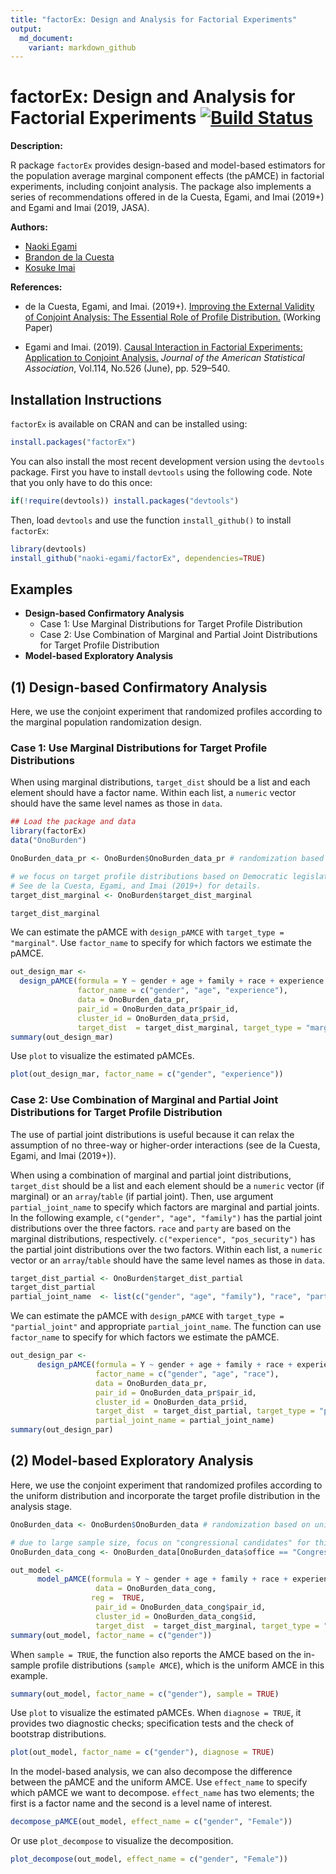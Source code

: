 ```yaml
---
title: "factorEx: Design and Analysis for Factorial Experiments"
output: 
  md_document:
    variant: markdown_github
---
```


# factorEx: Design and Analysis for Factorial Experiments [![Build Status](https://travis-ci.com/naoki-egami/factorEx.svg?token=HG8MgPC3Smp4ekySy22s&branch=master)](https://travis-ci.com/naoki-egami/factorEx)

**Description:** 

R package `factorEx` provides design-based and model-based estimators for the population average marginal component effects (the pAMCE) in factorial experiments, including conjoint analysis. The package also implements a series of recommendations offered in de la Cuesta, Egami, and Imai (2019+) and Egami and Imai (2019, JASA).

**Authors:** 

- [Naoki Egami](https://scholar.princeton.edu/negami/)
- [Brandon de la Cuesta](https://www.brandondelacuesta.com/)
- [Kosuke Imai](https://imai.fas.harvard.edu/)

**References:** 

 - de la Cuesta, Egami, and Imai. (2019+). [Improving the External Validity of Conjoint Analysis: The Essential Role of Profile Distribution.](https://scholar.princeton.edu/sites/default/files/negami/files/conjoint_profile.pdf)  (Working Paper)
 
  - Egami and Imai. (2019). [Causal Interaction in Factorial Experiments: Application to Conjoint Analysis.](https://scholar.princeton.edu/sites/default/files/negami/files/causalint.pdf) *Journal of the American Statistical Association*, Vol.114, No.526 (June), pp. 529–540.

## Installation Instructions
`factorEx` is available on CRAN and can be installed using:
```r
install.packages("factorEx")
```

You can also install the most recent development version using the `devtools` package. First you have to install `devtools` using the following code. Note that you only have to do this once:
```r
if(!require(devtools)) install.packages("devtools")
```   
Then, load `devtools` and use the function `install_github()` to install `factorEx`:

```r
library(devtools)
install_github("naoki-egami/factorEx", dependencies=TRUE)
```  

## Examples

- **Design-based Confirmatory Analysis**
    - Case 1: Use Marginal Distributions for Target Profile Distribution
    - Case 2: Use Combination of Marginal and Partial Joint Distributions for Target Profile Distribution

- **Model-based Exploratory Analysis**

## (1) Design-based Confirmatory Analysis 
Here, we use the conjoint experiment that randomized profiles according to the marginal population randomization design. 

### Case 1: Use Marginal Distributions for Target Profile Distributions 
When using marginal distributions, `target_dist` should be a list and each element should have a factor name. Within each list, a `numeric` vector should have the same level names as those in `data`.
```r
## Load the package and data
library(factorEx)
data("OnoBurden")

OnoBurden_data_pr <- OnoBurden$OnoBurden_data_pr # randomization based on marginal population design

# we focus on target profile distributions based on Democratic legislators. 
# See de la Cuesta, Egami, and Imai (2019+) for details.
target_dist_marginal <- OnoBurden$target_dist_marginal

target_dist_marginal
```

We can estimate the pAMCE with `design_pAMCE` with `target_type = "marginal"`. Use `factor_name` to specify for which factors we estimate the pAMCE. 
```r
out_design_mar <- 
  design_pAMCE(formula = Y ~ gender + age + family + race + experience + party + pos_security,
               factor_name = c("gender", "age", "experience"),
               data = OnoBurden_data_pr,
               pair_id = OnoBurden_data_pr$pair_id,
               cluster_id = OnoBurden_data_pr$id,
               target_dist  = target_dist_marginal, target_type = "marginal")
summary(out_design_mar)
```

Use `plot` to visualize the estimated pAMCEs.
```r
plot(out_design_mar, factor_name = c("gender", "experience"))
```

### Case 2: Use Combination of Marginal and Partial Joint Distributions for Target Profile Distribution 
The use of partial joint distributions is useful because it can relax the assumption of no three-way or higher-order interactions (see de la Cuesta, Egami, and Imai (2019+)).

When using a combination of marginal and partial joint distributions, `target_dist` should be a list and each element should be a `numeric` vector (if marginal) or an `array`/`table` (if partial joint). Then, use argument `partial_joint_name` to specify which factors are marginal and partial joints. In the following example, `c("gender", "age", "family")` has the partial joint distributions over the three factors. `race` and `party` are based on the marginal distributions, respectively. `c("experience", "pos_security")` has the partial joint distributions over the two factors. Within each list, a `numeric` vector or an `array`/`table` should have the same level names as those in `data`.

```r
target_dist_partial <- OnoBurden$target_dist_partial
target_dist_partial
partial_joint_name  <- list(c("gender", "age", "family"), "race", "party", c("experience", "pos_security"))
```

We can estimate the pAMCE with `design_pAMCE` with `target_type = "partial_joint"` and appropriate `partial_joint_name`. The function can use `factor_name` to specify for which factors we estimate the pAMCE. 
```r
out_design_par <- 
      design_pAMCE(formula = Y ~ gender + age + family + race + experience + party + pos_security,
                   factor_name = c("gender", "age", "race"),
                   data = OnoBurden_data_pr,
                   pair_id = OnoBurden_data_pr$pair_id,
                   cluster_id = OnoBurden_data_pr$id,
                   target_dist  = target_dist_partial, target_type = "partial_joint",
                   partial_joint_name = partial_joint_name)
summary(out_design_par)
```

## (2) Model-based Exploratory Analysis {#model}
Here, we use the conjoint experiment that randomized profiles according to the uniform distribution and incorporate the target profile distribution in the analysis stage. 

```r
OnoBurden_data <- OnoBurden$OnoBurden_data # randomization based on uniform 

# due to large sample size, focus on "congressional candidates" for this example
OnoBurden_data_cong <- OnoBurden_data[OnoBurden_data$office == "Congress", ]

out_model <- 
      model_pAMCE(formula = Y ~ gender + age + family + race + experience + party + pos_security,
                   data = OnoBurden_data_cong, 
                  reg =  TRUE,
                   pair_id = OnoBurden_data_cong$pair_id,
                   cluster_id = OnoBurden_data_cong$id,
                   target_dist  = target_dist_marginal, target_type = "marginal")
summary(out_model, factor_name = c("gender"))
```

When `sample = TRUE`, the function also reports the AMCE based on the in-sample profile distributions (`sample AMCE`), which is the uniform AMCE in this example.
```r
summary(out_model, factor_name = c("gender"), sample = TRUE)
```

Use `plot` to visualize the estimated pAMCEs. When `diagnose = TRUE`, it provides two diagnostic checks; specification tests and the check of bootstrap distributions. 
```r
plot(out_model, factor_name = c("gender"), diagnose = TRUE)
```

In the model-based analysis, we can also decompose the difference between the pAMCE and the uniform AMCE. Use `effect_name` to specify which pAMCE we want to decompose. `effect_name` has two elements; the first is a factor name and  the second is a level name of interest. 
```r
decompose_pAMCE(out_model, effect_name = c("gender", "Female"))
```

Or use `plot_decompose` to visualize the decomposition. 
```r
plot_decompose(out_model, effect_name = c("gender", "Female"))
```
